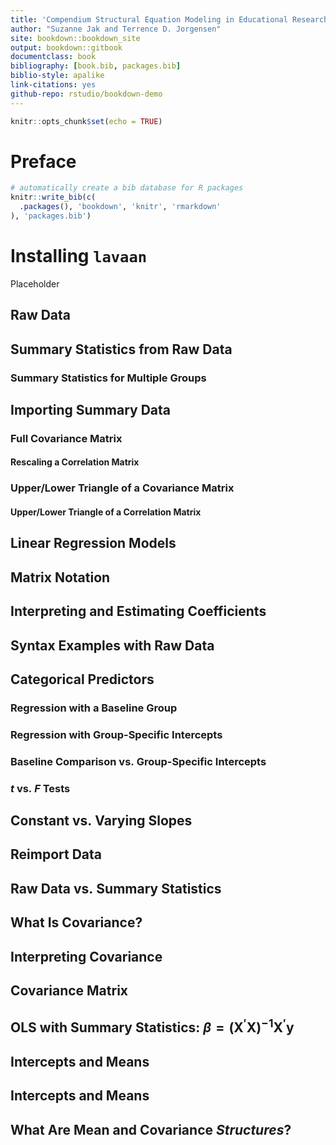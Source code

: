 ```yaml
---
title: 'Compendium Structural Equation Modeling in Educational Research'
author: "Suzanne Jak and Terrence D. Jorgensen"
site: bookdown::bookdown_site
output: bookdown::gitbook
documentclass: book
bibliography: [book.bib, packages.bib]
biblio-style: apalike
link-citations: yes
github-repo: rstudio/bookdown-demo
---
```


```r
knitr::opts_chunk$set(echo = TRUE)
```

# Preface {-}


```r
# automatically create a bib database for R packages
knitr::write_bib(c(
  .packages(), 'bookdown', 'knitr', 'rmarkdown'
), 'packages.bib')
```

<!--chapter:end:index.Rmd-->


# Installing `lavaan`

Placeholder


## Raw Data
## Summary Statistics from Raw Data
### Summary Statistics for Multiple Groups
## Importing Summary Data
### Full Covariance Matrix
#### Rescaling a Correlation Matrix
### Upper/Lower Triangle of a Covariance Matrix
#### Upper/Lower Triangle of a Correlation Matrix
## Linear Regression Models
## Matrix Notation
## Interpreting and Estimating Coefficients
## Syntax Examples with Raw Data
## Categorical Predictors
### Regression with a Baseline Group
### Regression with Group-Specific Intercepts
### Baseline Comparison vs. Group-Specific Intercepts
### $t$ vs. $F$ Tests
## Constant vs. Varying Slopes
## Reimport Data
## Raw Data vs. Summary Statistics
## What Is Covariance?
## Interpreting Covariance
## Covariance Matrix
## OLS with Summary Statistics: $\beta = (\mathbf{X}^{'} \mathbf{X})^{-1} \mathbf{X}^{'} \mathbf{y}$
## Intercepts and Means
## Intercepts and Means
## What Are Mean and Covariance *Structures*?

<!--chapter:end:01-ReviewRegression.Rmd-->

